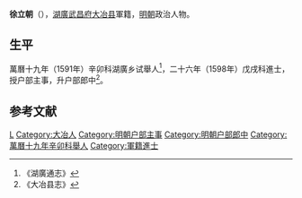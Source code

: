 '''徐立朝'''（{{bd|？||？|catIdx=}}），[[湖廣|湖廣]][[武昌府|武昌府]][[大冶县|大冶县]]軍籍，[[明朝|明朝]]政治人物。

== 生平 ==
萬曆十九年（1591年）辛卯科湖廣乡试舉人<ref>《湖廣通志》</ref>，二十六年（1598年）戊戌科進士，授户部主事，升户部郎中<ref>《大冶县志》</ref>。

==参考文献==
{{reflist}}

{{萬曆二十六年戊戌科殿試金榜}}
{{DEFAULTSORT:}}
[[Category:徐姓|L]]
[[Category:大冶人|Category:大冶人]]
[[Category:明朝户部主事|Category:明朝户部主事]]
[[Category:明朝户部郎中|Category:明朝户部郎中]]
[[Category:萬曆十九年辛卯科舉人|Category:萬曆十九年辛卯科舉人]]
[[Category:軍籍進士|Category:軍籍進士]]